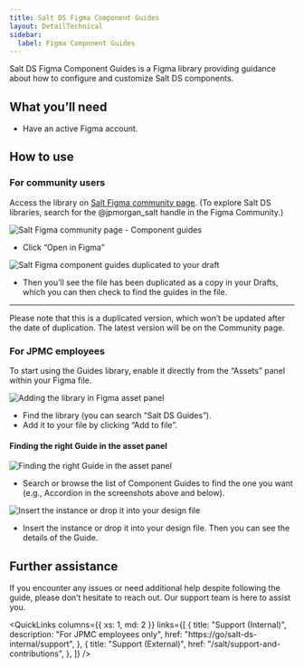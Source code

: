 ```yaml
---
title: Salt DS Figma Component Guides
layout: DetailTechnical
sidebar:
  label: Figma Component Guides
---
```


Salt DS Figma Component Guides is a Figma library providing guidance about how to configure and customize Salt DS components.

## What you’ll need
- Have an active Figma account.
## How to use
### For community users
Access the library on [Salt Figma community page](https://www.figma.com/community/file/1184556994541622424). (To explore Salt DS libraries, search for the @jpmorgan_salt handle in the Figma Community.)

<Image
  src="/img/design-getting-started/component-guides/community-page.png"
  srcDark="/img/design-getting-started/component-guides/community-page-dark.png"
  alt="Salt Figma community page - Component guides"
/>

- Click “Open in Figma”

<Image
  src="/img/design-getting-started/component-guides/duplicated-guides.png"
  srcDark="/img/design-getting-started/component-guides/duplicated-guides-dark.png"
  alt="Salt Figma component guides duplicated to your draft"
/>

- Then you’ll see the file has been duplicated as a copy in your Drafts, which you can then check to find the guides in the file.
----

<Callout title="About the duplicated file">

Please note that this is a duplicated version, which won’t be updated after the date of duplication. The latest version will be on the Community page.

</Callout>

### For JPMC employees
To start using the Guides library, enable it directly from the “Assets” panel within your Figma file.

<Image
  src="/img/design-getting-started/component-guides/asset-panel.png"
  srcDark="/img/design-getting-started/component-guides/asset-panel-dark.png"
  alt="Adding the library in Figma asset panel"
/>

- Find the library (you can search “Salt DS Guides”).
- Add it to your file by clicking “Add to file”.

#### Finding the right Guide in the asset panel

<Image
  src="/img/design-getting-started/component-guides/finding-guides-in-asset-panel.png"
  srcDark="/img/design-getting-started/component-guides/finding-guides-in-asset-panel-dark.png"
  alt="Finding the right Guide in the asset panel"
/>

- Search or browse the list of Component Guides to find the one you want (e.g., Accordion in the screenshots above and below).

<Image
  src="/img/design-getting-started/component-guides/insert.png"
  srcDark="/img/design-getting-started/component-guides/insert-dark.png"
  alt="Insert the instance or drop it into your design file"
/>

- Insert the instance or drop it into your design file. Then you can see the details of the Guide.

## Further assistance
If you encounter any issues or need additional help despite following the guide, please don’t hesitate to reach out. Our support team is here to assist you.

<QuickLinks
  columns={{ xs: 1, md: 2 }}
  links={[
    {
      title: "Support (Internal)",
      description: "For JPMC employees only",
      href: "https://go/salt-ds-internal/support",
    },
    {
      title: "Support (External)",
      href: "/salt/support-and-contributions",
    },
  ]}
/>
